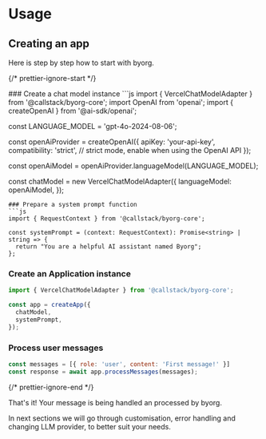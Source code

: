 
# Usage

## Creating an app

Here is step by step how to start with byorg.

{/* prettier-ignore-start */}

<Steps>
  ### Create a chat model instance
  ```js
  import { VercelChatModelAdapter } from '@callstack/byorg-core';
  import OpenAI from 'openai';
  import { createOpenAI } from '@ai-sdk/openai';

  const LANGUAGE_MODEL = 'gpt-4o-2024-08-06';

  const openAiProvider = createOpenAI({
  apiKey: 'your-api-key',
  compatibility: 'strict', // strict mode, enable when using the OpenAI API
  });

  const openAiModel = openAiProvider.languageModel(LANGUAGE_MODEL);

  const chatModel = new VercelChatModelAdapter({
    languageModel: openAiModel,
  });
  ```
  ### Prepare a system prompt function
  ```js
  import { RequestContext } from '@callstack/byorg-core';

  const systemPrompt = (context: RequestContext): Promise<string> | string => {
    return "You are a helpful AI assistant named Byorg";
  };
  ```
  ### Create an Application instance
  ```js
  import { VercelChatModelAdapter } from '@callstack/byorg-core';

  const app = createApp({
    chatModel,
    systemPrompt,
  });
  ```
  ### Process user messages
  ```js
  const messages = [{ role: 'user', content: 'First message!' }]
  const response = await app.processMessages(messages);
  ```
</Steps>

{/* prettier-ignore-end */}

That's it! Your message is being handled an processed by byorg.

In next sections we will go through customisation, error handling and changing LLM provider, to better suit your needs.
